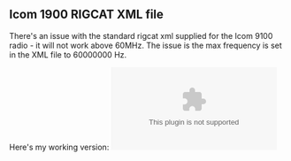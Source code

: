 == Icom 1900 RIGCAT XML file ==

There's an issue with the standard rigcat xml supplied for the Icom 9100 radio - it will not work above 60MHz. 
The issue is the max frequency is set in the XML file to 60000000 Hz.

Here's my working version: [[File:IC-9100.xml.zip|IC9100.xml.zip]]